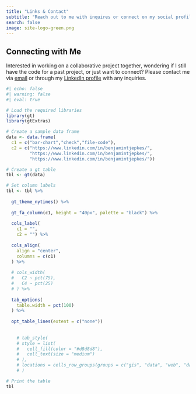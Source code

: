 ```yaml
---
title: "Links & Contact"
subtitle: "Reach out to me with inquires or connect on my social profiles."
search: false
image: site-logo-green.png
---
```


## Connecting with Me

Interested in working on a collaborative project together, wondering if I still have the code for a past project, or just want to connect? Please contact me via [email](mailto:benjamin.tjepkes+websitecontact@gmail.com) or through my [LinkedIn profile](https://www.linkedin.com/in/benjamintjepkes/) with any inquiries.

```r
#| echo: false
#| warning: false
#| eval: true

# Load the required libraries
library(gt)
library(gtExtras)

# Create a sample data frame
data <- data.frame(
  c1 = c("bar-chart","check","file-code"),
  c2 = c("https://www.linkedin.com/in/benjamintjepkes/",
         "https://www.linkedin.com/in/benjamintjepkes/",
         "https://www.linkedin.com/in/benjamintjepkes/"))

# Create a gt table
tbl <- gt(data)

# Set column labels
tbl <- tbl %>%
  
  gt_theme_nytimes() %>% 
  
  gt_fa_column(c1, height = "40px", palette = "black") %>% 
  
  cols_label(
    c1 = "",
    c2 = "") %>% 
  
  cols_align(
    align = "center",
    columns = c(c1)
  ) %>% 
  
  # cols_width(
  #   C2 ~ pct(75),
  #   C4 ~ pct(25)
  # ) %>% 
  
  tab_options(
    table.width = pct(100)
  ) %>% 
  
  opt_table_lines(extent = c("none"))
    
    
    # tab_style(
    # style = list(
    #   cell_fill(color = "#d8d8d8"),
    #   cell_text(size = "medium")
    # ),
    # locations = cells_row_groups(groups = c("gis", "data", "web", "data-mgmnt", "research", "project", "conservation"))
    # )

# Print the table
tbl

```